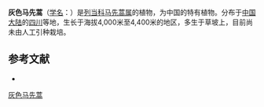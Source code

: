 {{Speciesbox
| name = 灰色马先蒿
| status = 
| status_system = 
| image =
| genus = Pedicularis
| species = cinerascens
| authority = Franch.
}}

'''灰色马先蒿'''（[[学名|学名]]：{{lang|la|''Pedicularis cinerascens''}}）是[[列当科|列当科]][[马先蒿属|马先蒿属]]的植物，为中国的特有植物。分布于[[中国大陆|中国大陆]]的[[四川|四川]]等地，生长于海拔4,000米至4,400米的地区，多生于草坡上，目前尚未由人工引种栽培。

== 参考文献 ==
<div class="references-small">
* {{cite web| url =http://www.bioinfo.cn/db05/KmzwSpecies.php?action=view&id=21267| title =灰色马先蒿| work =《中国高等植物数据库全库》| publisher =中国科学院微生物研究所| author =昆明植物研究所| accessdate =2009-02-25| deadurl =yes| archiveurl =https://web.archive.org/web/20160305065356/http://www.bioinfo.cn/db05/KmzwSpecies.php?action=view&id=21267| archivedate =2016-03-05}}
</div>
{{Taxonbar|from=Q15231073}}

[[Category:马先蒿属|灰色马先蒿]]


{{植物小作品}}